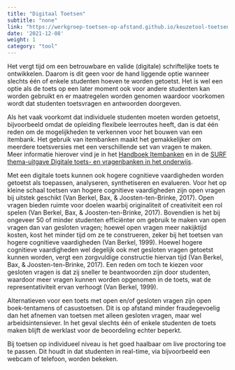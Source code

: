 ```yaml
---
title: "Digitaal Toetsen"
subtitle: "none"
link: "https://werkgroep-toetsen-op-afstand.github.io/keuzetool-toetsen/methods/digital_assessment/"
date: '2021-12-08'
weight: 1
category: "tool"
---
```


Het vergt tijd om een betrouwbare en valide (digitale) schriftelijke toets te ontwikkelen. Daarom is dit geen voor de hand liggende optie wanneer slechts één of enkele studenten hoeven te worden getoetst. Het is wel een optie als de toets op een later moment ook voor andere studenten kan worden gebruikt en er maatregelen worden genomen waardoor voorkomen wordt dat studenten toetsvragen en antwoorden doorgeven.  

Als het vaak voorkomt dat individuele studenten moeten worden getoetst, bijvoorbeeld omdat de opleiding flexibele leerroutes heeft, dan is dat één reden om de mogelijkheden te verkennen voor het bouwen van een itembank. Het gebruik van itembanken maakt het gemakkelijker om meerdere toetsversies met een verschillende set van vragen te maken. Meer informatie hierover vind je in het [Handboek Itembanken](https://werkgroep-toetsen-op-afstand.github.io/Handboek-Itembanken/) en in de [SURF thema-uitgave Digitale toets- en vragenbanken in het onderwijs]( https://www.surf.nl/files/2019-02/thema-uitgave-itembanken_-webversie_def.pdf). 

Met een digitale toets kunnen ook hogere cognitieve vaardigheden worden getoetst als toepassen, analyseren, synthetiseren en evalueren. Voor het op kleine schaal toetsen van hogere cognitieve vaardigheden zijn open vragen bij uitstek geschikt (Van Berkel, Bax, & Joosten-ten-Brinke, 2017). Open vragen bieden ruimte voor doelen waarbij originaliteit of creativiteit een rol spelen (Van Berkel, Bax, & Joosten-ten-Brinke, 2017). Bovendien is het bij ongeveer 50 of minder studenten efficiënter om gebruik te maken van open vragen dan van gesloten vragen; hoewel open vragen meer nakijktijd kosten, kost het minder tijd om ze te construeren, zeker bij het toetsen van hogere cognitieve vaardigheden (Van Berkel, 1999). Hoewel hogere cognitieve vaardigheden wel degelijk ook met gesloten vragen getoetst kunnen worden, vergt een zorgvuldige constructie hiervan tijd (Van Berkel, Bax, & Joosten-ten-Brinke, 2017). Een reden om toch te kiezen voor gesloten vragen is dat zij sneller te beantwoorden zijn door studenten, waardoor meer vragen kunnen worden opgenomen in de toets, wat de representativiteit ervan verhoogt (Van Berkel, 1999). 

Alternatieven voor een toets met open en/of gesloten vragen zijn open boek-tentamens of casustoetsen. Dit is op afstand minder fraudegevoelig dan het afnemen van toetsen met alleen gesloten vragen, maar wel arbeidsintensiever. In het geval slechts één of enkele studenten de toets maken blijft de werklast voor de beoordeling echter beperkt. 

Bij toetsen op individueel niveau is het goed haalbaar om live proctoring toe te passen. Dit houdt in dat studenten in real-time, via bijvoorbeeld een webcam of telefoon, worden bekeken. 
